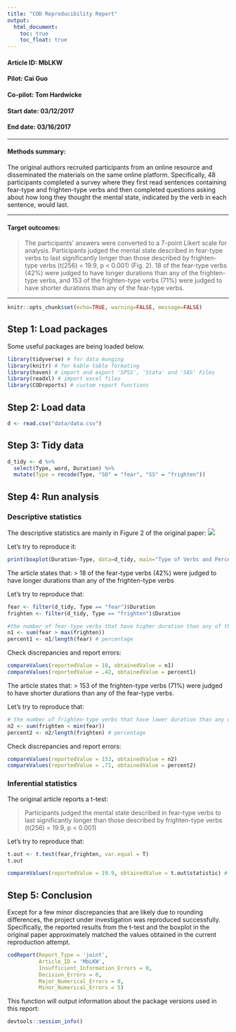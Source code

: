 ```yaml
---
title: "COD Reproducibility Report"
output:
  html_document:
    toc: true
    toc_float: true
---
```


#### Article ID: MbLKW
#### Pilot: Cai Guo
#### Co-pilot: Tom Hardwicke  
#### Start date: 03/12/2017
#### End date: 03/16/2017

-------

#### Methods summary:

The original authors recruited participants from an online resource and disseminated the materials on the same online platform. Specifically, 48 participants completed a survey where they first read sentences containing fear-type and frighten-type verbs and then completed questions asking about how long they thought the mental state, indicated by the verb in each sentence, would last.

------

#### Target outcomes: 

> The participants’ answers were converted to a 7-point Likert scale for analysis. Participants judged the mental state described in fear-type verbs to last significantly longer than those described by frighten-type verbs (t(256) = 19.9, p < 0.001) (Fig. 2). 18 of the fear-type verbs (42%) were judged to have longer durations than any of the frighten-type verbs, and 153 of the frighten-type verbs (71%) were judged to have shorter durations than any of the fear-type verbs.

------

```r
knitr::opts_chunk$set(echo=TRUE, warning=FALSE, message=FALSE)
```

## Step 1: Load packages

Some useful packages are being loaded below.

```r
library(tidyverse) # for data munging
library(knitr) # for kable table formating
library(haven) # import and export 'SPSS', 'Stata' and 'SAS' Files
library(readxl) # import excel files
library(CODreports) # custom report functions
```

## Step 2: Load data

```r
d <- read.csv("data/data.csv")
```

## Step 3: Tidy data

```r
d_tidy <- d %>%
  select(Type, word, Duration) %>%
  mutate(Type = recode(Type, "SO" = "fear", "SS" = "frighten"))
```

## Step 4: Run analysis

### Descriptive statistics

The descriptive statistics are mainly in Figure 2 of the original paper:
![](fig2.png)

Let's try to reproduce it:

```r
print(boxplot(Duration~Type, data=d_tidy, main="Type of Verbs and Perceived Duration", xlab="Type of Verb", ylab="Duration", ylim= c(1,7), names= c("Fear-Type", "Frighten-Type"), boxwex=0.4, par(mar=c(2,10,2,10))))
```

The article states that:
> 18 of the fear-type verbs (42%) were judged to have longer durations than any of the frighten-type verbs

Let's try to reproduce that:

```r
fear <- filter(d_tidy, Type == "fear")$Duration
frighten <- filter(d_tidy, Type == "frighten")$Duration

#the number of fear-type verbs that have higher duration than any of the frighten-type verb
n1 <- sum(fear > max(frighten)) 
percent1 <- n1/length(fear) # percentage
```

Check discrepancies and report errors:
```r
compareValues(reportedValue = 18, obtainedValue = n1)
compareValues(reportedValue = .42, obtainedValue = percent1)
```

The article states that:
> 153 of the frighten-type verbs (71%) were judged to have shorter durations than any of the fear-type verbs.

Let's try to reproduce that:
```r
# the number of frighten-type verbs that have lower duration than any of the fear-type verb
n2 <- sum(frighten < min(fear)) 
percent2 <- n2/length(frighten) # percentage
```

Check discrepancies and report errors:

```r
compareValues(reportedValue = 153, obtainedValue = n2)
compareValues(reportedValue = .71, obtainedValue = percent2)
```

### Inferential statistics

The original article reports a t-test:

> Participants judged the mental state described in fear-type verbs to last significantly longer than those described by frighten-type verbs (t(256) = 19.9, p < 0.001)

Let's try to reproduce that:

```r
t.out <- t.test(fear,frighten, var.equal = T)
t.out
```

```r
compareValues(reportedValue = 19.9, obtainedValue = t.out$statistic) # compare t-values
```

## Step 5: Conclusion

Except for a few minor discrepancies that are likely due to rounding differences, the project under investigation was reproduced successfully. Specifically, the reported results from the t-test and the boxplot in the original paper approximately matched the values obtained in the current reproduction attempt. 

```r
codReport(Report_Type = 'joint',
          Article_ID = 'MbLKW', 
          Insufficient_Information_Errors = 0,
          Decision_Errors = 0, 
          Major_Numerical_Errors = 0, 
          Minor_Numerical_Errors = 5)
```

This function will output information about the package versions used in this report:

```r
devtools::session_info()
```
